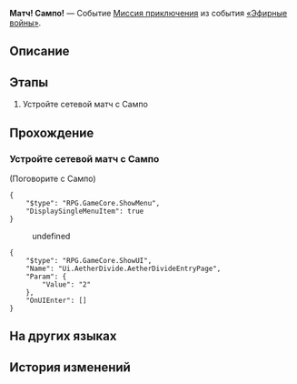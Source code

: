 {{Дополнить|Диалоги.}}
{{Миссия Инфобокс
|id              = 8014135
|Название        = 
|Изображение     = Миссия Освоения Матч! Сампо!.png
|Тип             = Миссия приключения
|События         = «Эфирные войны»
|Глава           = 
|Условия         = 
* Завершена [[Миссия приключения]] ''[[Матч! Арлан!]]''
* Завершена [[Миссия приключения]] ''[[Матч! Аста!]]''
* Завершена [[Миссия приключения]] ''[[Матч! Дитин!]]''
* Завершена [[Миссия приключения]] ''[[Матч! Яньцин!]]''
|Персонажи       = Первопроходец; Сампо
|СтартЛокация    = Старый испытательный полигон
|Мир             = Ярило-VI
|Локации         = Старый испытательный полигон
|Предыдущая      = Матч! Яньцин!
|Следующая       = 
|Награды         = 
}}
'''Матч! Сампо!''' — Событие [[Миссия приключения]] из события [[«Эфирные войны»]].

==Описание==
{{Описание|<!--официальное описание из Перекрёстка судеб-->}}

==Этапы==
# Устройте сетевой матч с Сампо

==Прохождение==
{{Дополнить}}

===Устройте сетевой матч с Сампо===
{{Описание миссии|локация=Старый испытательный полигон|Основная игровая механика «Эфирных войн» - матчи. Бросьте вызов разным игрокам и покажите свою истинную силу!}}
{{Диалог Начало}}

;(Поговорите с Сампо)
<!--Unknown TalkSentence: 814110001-->
<!--Unknown TalkSentence: 814110002-->
<pre>{
	"$type": "RPG.GameCore.ShowMenu",
	"DisplaySingleMenuItem": true
}</pre>
<!--Unknown TalkSentence: 814110051-->
:{{Диалог|Стрелка}} undefined
<!--Unknown TalkSentence: 814110053-->
<pre>{
	"$type": "RPG.GameCore.ShowUI",
	"Name": "Ui.AetherDivide.AetherDivideEntryPage",
	"Param": {
		"Value": "2"
	},
	"OnUIEnter": []
}</pre>
{{Диалог Конец}}

==На других языках==
{{На других языках
|en   = Hyperlink Match, Sampo!
|zhs  = 超链接对决！桑博
|zht  = 超連結對決！桑博
|ja   = ハイパーリンクバトル！サンポ
|ko   = 하이퍼링크 대결! 삼포
|es   = Enfrentamiento de hipervínculos: Sampo
|fr   = Combat hyperlink&nbsp;: Sampo&nbsp;!
|ru   = Матч! Сампо!
|th   = ประลองไฮเปอร์ลิงก์กับ Sampo!
|vi   = Quyết Đấu Siêu Liên Kết! Sampo
|de   = Hyperlinkmatch, Sampo!
|id   = Duel Hyperlink, Sampo!
|pt   = Batalha de Hyperlink, Sampo!
}}

==История изменений==
{{История изменений|2.7}}
